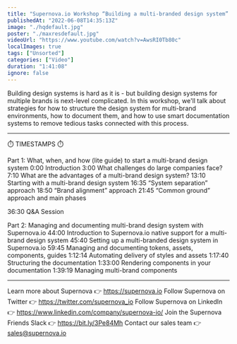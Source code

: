```yaml
---
title: "Supernova.io Workshop “Building a multi-branded design system” @ Into Design Systems Conference"
publishedAt: "2022-06-08T14:35:13Z"
image: "./hqdefault.jpg"
poster: "./maxresdefault.jpg"
videoUrl: "https://www.youtube.com/watch?v=AwsRI0Tb80c"
localImages: true
tags: ["Unsorted"]
categories: ["Video"]
duration: "1:41:08"
ignore: false
---
```


Building design systems is hard as it is - but building design systems for multiple brands is next-level complicated. In this workshop, we'll talk about strategies for how to structure the design system for multi-brand environments, how to document them, and how to use smart documentation systems to remove tedious tasks connected with this process.

---

⏱️ TIMESTAMPS ⏱️

Part 1: What, when, and how (lite guide) to start a multi-brand design system
0:00 Introduction
3:00 What challenges do large companies face?
7:10 What are the advantages of a multi-brand design system?
13:10 Starting with a multi-brand design system
16:35 “System separation” approach
18:50 “Brand alignment” approach
21:45 “Common ground” approach and main phases

36:30 Q&A Session

Part 2: Managing and documenting multi-brand design system with Supernova.io
44:00 Introduction to Supernova.io native support for a multi-brand design system
45:40 Setting up a multi-branded design system in Supernova.io
59:45 Managing and documenting tokens, assets, components, guides
1:12:14 Automating delivery of styles and assets
1:17:40 Structuring the documentation
1:33:00 Rendering components in your documentation
1:39:19 Managing multi-brand components

---

Learn more about Supernova 👉 https://supernova.io
Follow Supernova on Twitter 👉 https://twitter.com/supernova_io
Follow Supernova on LinkedIn 👉 https://www.linkedin.com/company/supernova-io/
Join the Supernova Friends Slack 👉 https://bit.ly/3Pe84Mh
Contact our sales team 👉 sales@supernova.io
